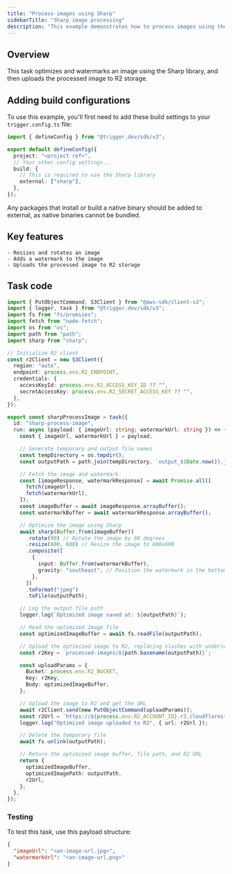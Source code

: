```yaml
---
title: "Process images using Sharp"
sidebarTitle: "Sharp image processing"
description: "This example demonstrates how to process images using the Sharp library with Trigger.dev."
---
```


## Overview

This task optimizes and watermarks an image using the Sharp library, and then uploads the processed image to R2 storage.

## Adding build configurations

To use this example, you'll first need to add these build settings to your `trigger.config.ts` file:

```ts trigger.config.ts
import { defineConfig } from "@trigger.dev/sdk/v3";

export default defineConfig({
  project: "<project ref>",
  // Your other config settings...
  build: {
    // This is required to use the Sharp library
    external: ["sharp"],
  },
});
```

<Note>
  Any packages that install or build a native binary should be added to external, as native binaries
  cannot be bundled.
</Note>

## Key features

    - Resizes and rotates an image
    - Adds a watermark to the image
    - Uploads the processed image to R2 storage

## Task code

```ts trigger/sharp-image-processing.ts
import { PutObjectCommand, S3Client } from "@aws-sdk/client-s3";
import { logger, task } from "@trigger.dev/sdk/v3";
import fs from "fs/promises";
import fetch from "node-fetch";
import os from "os";
import path from "path";
import sharp from "sharp";

// Initialize R2 client
const r2Client = new S3Client({
  region: "auto",
  endpoint: process.env.R2_ENDPOINT,
  credentials: {
    accessKeyId: process.env.R2_ACCESS_KEY_ID ?? "",
    secretAccessKey: process.env.R2_SECRET_ACCESS_KEY ?? "",
  },
});

export const sharpProcessImage = task({
  id: "sharp-process-image",
  run: async (payload: { imageUrl: string; watermarkUrl: string }) => {
    const { imageUrl, watermarkUrl } = payload;

    // Generate temporary and output file names
    const tempDirectory = os.tmpdir();
    const outputPath = path.join(tempDirectory, `output_${Date.now()}.jpg`);

    // Fetch the image and watermark
    const [imageResponse, watermarkResponse] = await Promise.all([
      fetch(imageUrl),
      fetch(watermarkUrl),
    ]);
    const imageBuffer = await imageResponse.arrayBuffer();
    const watermarkBuffer = await watermarkResponse.arrayBuffer();

    // Optimize the image using Sharp
    await sharp(Buffer.from(imageBuffer))
      .rotate(90) // Rotate the image by 90 degrees
      .resize(800, 600) // Resize the image to 800x600
      .composite([
        {
          input: Buffer.from(watermarkBuffer),
          gravity: "southeast", // Position the watermark in the bottom-right corner
        },
      ])
      .toFormat("jpeg")
      .toFile(outputPath);

    // Log the output file path
    logger.log(`Optimized image saved at: ${outputPath}`);

    // Read the optimized image file
    const optimizedImageBuffer = await fs.readFile(outputPath);

    // Upload the optimized image to R2, replacing slashes with underscores
    const r2Key = `processed-images/${path.basename(outputPath)}`;

    const uploadParams = {
      Bucket: process.env.R2_BUCKET,
      Key: r2Key,
      Body: optimizedImageBuffer,
    };

    // Upload the image to R2 and get the URL
    await r2Client.send(new PutObjectCommand(uploadParams));
    const r2Url = `https://${process.env.R2_ACCOUNT_ID}.r2.cloudflarestorage.com/${process.env.R2_BUCKET}/${r2Key}`;
    logger.log("Optimized image uploaded to R2", { url: r2Url });

    // Delete the temporary file
    await fs.unlink(outputPath);

    // Return the optimized image buffer, file path, and R2 URL
    return {
      optimizedImageBuffer,
      optimizedImagePath: outputPath,
      r2Url,
    };
  },
});
```

### Testing

To test this task, use this payload structure:

```json
{
  "imageUrl": "<an-image-url.jpg>",
  "watermarkUrl": "<an-image-url.png>"
}
```
